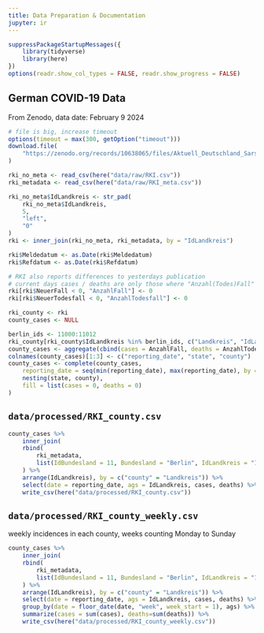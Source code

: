 ```yaml
---
title: Data Preparation & Documentation
jupyter: ir
---
```



```r
suppressPackageStartupMessages({
    library(tidyverse)
    library(here)
})
options(readr.show_col_types = FALSE, readr.show_progress = FALSE)
```

## German COVID-19 Data

From Zenodo, data date: February 9 2024

```r
# file is big, increase timeout
options(timeout = max(300, getOption("timeout")))
download.file(
    "https://zenodo.org/records/10638065/files/Aktuell_Deutschland_SarsCov2_Infektionen.csv?download=1", here("data/raw/RKI.csv")
)
```

```r
rki_no_meta <- read_csv(here("data/raw/RKI.csv"))
rki_metadata <- read_csv(here("data/raw/RKI_meta.csv"))

rki_no_meta$IdLandkreis <- str_pad(
    rki_no_meta$IdLandkreis,
    5,
    "left",
    "0"
)
rki <- inner_join(rki_no_meta, rki_metadata, by = "IdLandkreis")

rki$Meldedatum <- as.Date(rki$Meldedatum)
rki$Refdatum <- as.Date(rki$Refdatum)
```

```r
# RKI also reports differences to yesterdays publication
# current days cases / deaths are only those where "Anzahl(Todes)Fall" is >= 0
rki[rki$NeuerFall < 0, "AnzahlFall"] <- 0
rki[rki$NeuerTodesfall < 0, "AnzahlTodesfall"] <- 0
```

```r
rki_county <- rki
county_cases <- NULL

berlin_ids <- 11000:11012
rki_county[rki_county$IdLandkreis %in% berlin_ids, c("Landkreis", "IdLandkreis")] <- list("LK Berlin", "11000")
county_cases <- aggregate(cbind(cases = AnzahlFall, deaths = AnzahlTodesfall) ~ Meldedatum + Bundesland + Landkreis, data = rki_county, sum)
colnames(county_cases)[1:3] <- c("reporting_date", "state", "county")
county_cases <- complete(county_cases,
    reporting_date = seq(min(reporting_date), max(reporting_date), by = "1 day"),
    nesting(state, county),
    fill = list(cases = 0, deaths = 0)
)
```

## `data/processed/RKI_county.csv`
```r
county_cases %>%
    inner_join(
    rbind(
        rki_metadata,
        list(IdBundesland = 11, Bundesland = "Berlin", IdLandkreis = "11000", Landkreis = "LK Berlin")
    ) %>%
    arrange(IdLandkreis), by = c("county" = "Landkreis")) %>%
    select(date = reporting_date, ags = IdLandkreis, cases, deaths) %>%
    write_csv(here("data/processed/RKI_county.csv"))
```

## `data/processed/RKI_county_weekly.csv` 
weekly incidences in each county, weeks counting Monday to Sunday
```r
county_cases %>%
    inner_join(
    rbind(
        rki_metadata,
        list(IdBundesland = 11, Bundesland = "Berlin", IdLandkreis = "11000", Landkreis = "LK Berlin")
    ) %>%
    arrange(IdLandkreis), by = c("county" = "Landkreis")) %>%
    select(date = reporting_date, ags = IdLandkreis, cases, deaths) %>%
    group_by(date = floor_date(date, "week", week_start = 1), ags) %>%
    summarize(cases = sum(cases), deaths=sum(deaths)) %>%
    write_csv(here("data/processed/RKI_county_weekly.csv"))
```
## 